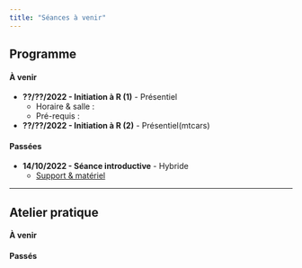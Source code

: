 ```yaml
---
title: "Séances à venir"
---
```


## Programme



::: {.panel-tabset}

#### À venir

-   **??/??/2022 - Initiation à R (1)** - Présentiel
    - Horaire & salle :
    - Pré-requis :

-   **??/??/2022 - Initiation à R (2)** - Présentiel(mtcars)


#### Passées

-   **14/10/2022 - Séance introductive** - Hybride
    - [Support & matériel](session1.html)

:::

-------------------------------------------------------------------------------

## Atelier pratique



::: {.panel-tabset}

#### À venir




#### Passés

:::

